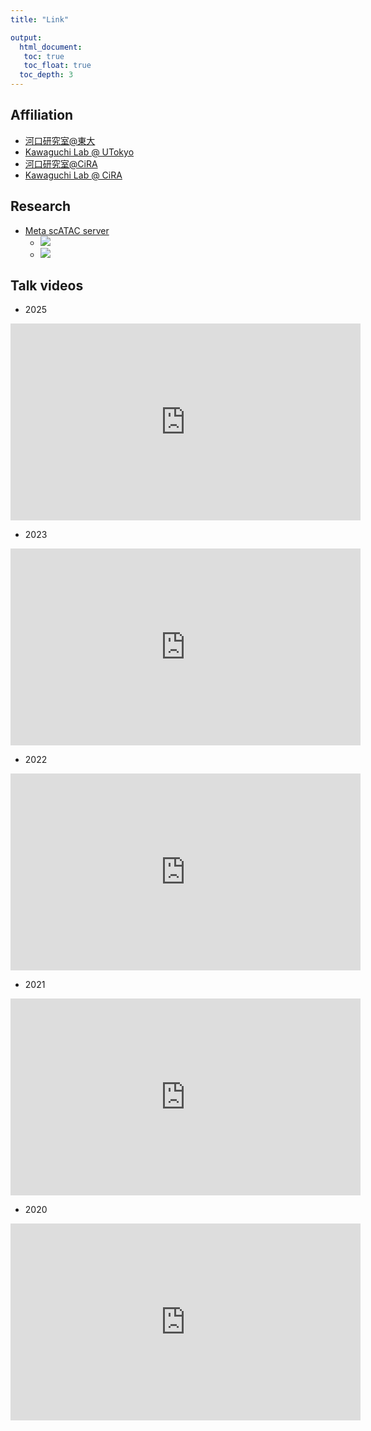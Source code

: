 ```yaml
---
title: "Link"

output: 
  html_document:
   toc: true
   toc_float: true
  toc_depth: 3
---
```



## Affiliation
* [河口研究室@東大](https://www.f.u-tokyo.ac.jp/research/index.html?id=1377181381#_1733126180)
* [Kawaguchi Lab @ UTokyo](https://www.f.u-tokyo.ac.jp/en/research/index.html#cate1)
* [河口研究室@CiRA](https://www.cira.kyoto-u.ac.jp/j/research/rkawaguchi_summary.html)
* [Kawaguchi Lab @ CiRA](https://www.cira.kyoto-u.ac.jp/e/research/rkawaguchi_summary.html)

## Research
* [Meta scATAC server](https://gillisweb.cshl.edu/Meta_scATAC/)
  - ![](figures/research_figures/meta_scatac.png)
  - ![](figures/research_figures/meta_scatac_gb.png)

## Talk videos
* 2025

<iframe width="560" height="315" src="https://www.youtube.com/embed/_dNzEEcv5QE?si=BF6iebSwYg5kS71Q" title="YouTube video player" frameborder="0" allow="accelerometer; autoplay; clipboard-write; encrypted-media; gyroscope; picture-in-picture; web-share" referrerpolicy="strict-origin-when-cross-origin" allowfullscreen></iframe>

* 2023

<iframe width="560" height="315" src="https://www.youtube.com/embed/6Z3-XXlIG2E?si=jGPqCgoukI76O3cC" frameborder="0" allowfullscreen></iframe>

* 2022

<iframe width="560" height="315" src="https://www.youtube.com/embed/jmrGXam7Hys?si=zF17T23Fl9BZoFuj
" frameborder="0" allowfullscreen></iframe>

* 2021

<iframe width="560" height="315" src="https://www.youtube.com/embed/Loc6RvchWgc?si=NTljVTr4IblpBcoQ" title="YouTube video player" frameborder="0" allow="accelerometer; autoplay; clipboard-write; encrypted-media; gyroscope; picture-in-picture; web-share" referrerpolicy="strict-origin-when-cross-origin" allowfullscreen></iframe>

* 2020

<iframe width="560" height="315" src="https://www.youtube.com/embed/_cdr7B04ub0?si=PNtXav-oARbwWryw" frameborder="0" allowfullscreen></iframe>

